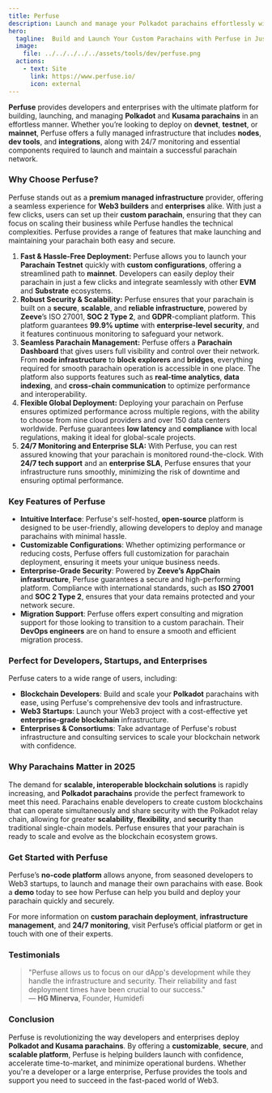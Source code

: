 ```yaml
---
title: Perfuse
description: Launch and manage your Polkadot parachains effortlessly with Perfuse’s secure, scalable infrastructure and 24/7 monitoring..
hero:
  tagline:  Build and Launch Your Custom Parachains with Perfuse in Just a Few Clicks.
  image: 
    file: ../../../../../assets/tools/dev/perfuse.png
  actions:
    - text: Site
      link: https://www.perfuse.io/
      icon: external
---
```



**Perfuse** provides developers and enterprises with the ultimate platform for building, launching, and managing **Polkadot** and **Kusama parachains** in an effortless manner. Whether you’re looking to deploy on **devnet**, **testnet**, or **mainnet**, Perfuse offers a fully managed infrastructure that includes **nodes**, **dev tools**, and **integrations**, along with 24/7 monitoring and essential components required to launch and maintain a successful parachain network.

### Why Choose Perfuse?
Perfuse stands out as a **premium managed infrastructure** provider, offering a seamless experience for **Web3 builders** and **enterprises** alike. With just a few clicks, users can set up their **custom parachain**, ensuring that they can focus on scaling their business while Perfuse handles the technical complexities. Perfuse provides a range of features that make launching and maintaining your parachain both easy and secure.
1. **Fast & Hassle-Free Deployment:** Perfuse allows you to launch your **Parachain Testnet** quickly with **custom configurations**, offering a streamlined path to **mainnet**. Developers can easily deploy their parachain in just a few clicks and integrate seamlessly with other **EVM** and **Substrate** ecosystems.
2. **Robust Security & Scalability:** Perfuse ensures that your parachain is built on a **secure**, **scalable**, and **reliable infrastructure**, powered by **Zeeve**’s ISO 27001, **SOC 2 Type 2**, and **GDPR**-compliant platform. This platform guarantees **99.9% uptime** with **enterprise-level security**, and it features continuous monitoring to safeguard your network.
3. **Seamless Parachain Management:** Perfuse offers a **Parachain Dashboard** that gives users full visibility and control over their network. From **node infrastructure** to **block explorers** and **bridges**, everything required for smooth parachain operation is accessible in one place. The platform also supports features such as **real-time analytics**, **data indexing**, and **cross-chain communication** to optimize performance and interoperability.
4. **Flexible Global Deployment:** Deploying your parachain on Perfuse ensures optimized performance across multiple regions, with the ability to choose from nine cloud providers and over 150 data centers worldwide. Perfuse guarantees **low latency** and **compliance** with local regulations, making it ideal for global-scale projects.
5. **24/7 Monitoring and Enterprise SLA:** With Perfuse, you can rest assured knowing that your parachain is monitored round-the-clock. With **24/7 tech support** and an **enterprise SLA**, Perfuse ensures that your infrastructure runs smoothly, minimizing the risk of downtime and ensuring optimal performance.

### Key Features of Perfuse
- **Intuitive Interface**: Perfuse's self-hosted, **open-source** platform is designed to be user-friendly, allowing developers to deploy and manage parachains with minimal hassle.
- **Customizable Configurations**: Whether optimizing performance or reducing costs, Perfuse offers full customization for parachain deployment, ensuring it meets your unique business needs.
- **Enterprise-Grade Security**: Powered by **Zeeve’s AppChain infrastructure**, Perfuse guarantees a secure and high-performing platform. Compliance with international standards, such as **ISO 27001** and **SOC 2 Type 2**, ensures that your data remains protected and your network secure.
- **Migration Support**: Perfuse offers expert consulting and migration support for those looking to transition to a custom parachain. Their **DevOps engineers** are on hand to ensure a smooth and efficient migration process.

### Perfect for Developers, Startups, and Enterprises
Perfuse caters to a wide range of users, including:
- **Blockchain Developers**: Build and scale your **Polkadot** parachains with ease, using Perfuse's comprehensive dev tools and infrastructure.
- **Web3 Startups**: Launch your Web3 project with a cost-effective yet **enterprise-grade blockchain** infrastructure.
- **Enterprises & Consortiums**: Take advantage of Perfuse's robust infrastructure and consulting services to scale your blockchain network with confidence.

### Why Parachains Matter in 2025
The demand for **scalable, interoperable blockchain solutions** is rapidly increasing, and **Polkadot parachains** provide the perfect framework to meet this need. Parachains enable developers to create custom blockchains that can operate simultaneously and share security with the Polkadot relay chain, allowing for greater **scalability**, **flexibility**, and **security** than traditional single-chain models. Perfuse ensures that your parachain is ready to scale and evolve as the blockchain ecosystem grows.

### Get Started with Perfuse
Perfuse’s **no-code platform** allows anyone, from seasoned developers to Web3 startups, to launch and manage their own parachains with ease. Book a **demo** today to see how Perfuse can help you build and deploy your parachain quickly and securely.

For more information on **custom parachain deployment**, **infrastructure management**, and **24/7 monitoring**, visit Perfuse’s official platform or get in touch with one of their experts.

### Testimonials
> "Perfuse allows us to focus on our dApp's development while they handle the infrastructure and security. Their reliability and fast deployment times have been crucial to our success."  
— **HG Minerva**, Founder, Humidefi

### Conclusion
Perfuse is revolutionizing the way developers and enterprises deploy **Polkadot and Kusama parachains**. By offering a **customizable**, **secure**, and **scalable platform**, Perfuse is helping builders launch with confidence, accelerate time-to-market, and minimize operational burdens. Whether you're a developer or a large enterprise, Perfuse provides the tools and support you need to succeed in the fast-paced world of Web3.